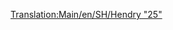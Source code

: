 [[Translation:Main/en/SH/Hendry "25"]]{{Template:Treni/It
|Image=[[File:en/Shhendry25.png]]
|Name=SH/Hendry "25"
|Cost=€ 35.156
|Speed=128 km/h (80 mph)
|Weight=72 t
|Power=1.250 hp (932 kW)
|Annual=€ 2.894
|Designed=1961
|Lifespan=18
|Capacity=N/A
|Description=Questo è il primo motore diesel in grado di trainare carichi pesanti. È più debole della [[Main/it/UU "37"|UU "37"]]; difficilmente migliore di [[Main/it/Ginzu "A4"|Ginzu "A4"]] e inferiore a [[Main/it/SH "8P"|SH "8P"]]. È meglio utilizzato per carichi leggeri o medi, assegnandole il ruolo di "cavallo da tiro secondario", come il [[Main/it/Chaney "Jubilee"|Chaney "Jubilee"]] all'inizio del gioco.
|Real-life=[http://en.wikipedia.org/wiki/British_Rail_Class_25 British Rail Class 25]
}}
